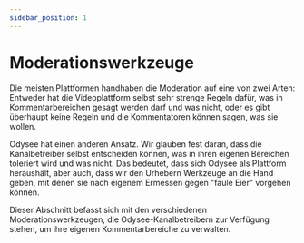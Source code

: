 ---
sidebar_position: 1
---

# Moderationswerkzeuge

Die meisten Plattformen handhaben die Moderation auf eine von zwei Arten: Entweder hat die Videoplattform selbst sehr strenge Regeln dafür, was in Kommentarbereichen gesagt werden darf und was nicht, oder es gibt überhaupt keine Regeln und die Kommentatoren können sagen, was sie wollen. 

Odysee hat einen anderen Ansatz. Wir glauben fest daran, dass die Kanalbetreiber selbst entscheiden können, was in ihren eigenen Bereichen toleriert wird und was nicht. Das bedeutet, dass sich Odysee als Plattform heraushält, aber auch, dass wir den Urhebern Werkzeuge an die Hand geben, mit denen sie nach eigenem Ermessen gegen "faule Eier" vorgehen können.

Dieser Abschnitt befasst sich mit den verschiedenen Moderationswerkzeugen, die Odysee-Kanalbetreibern zur Verfügung stehen, um ihre eigenen Kommentarbereiche zu verwalten.
